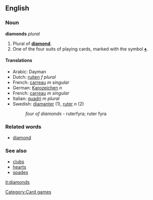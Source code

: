 ==English==
===Noun===
'''diamonds''' ''plural''

#Plural of '''[[diamond]]'''.
#One of the four suits of playing cards, marked with the symbol [[♦]].

====Translations====
*Arabic: Dayman <!----??---->
*Dutch: [[ruiten]] ''f plural''
*French: [[carreau]] ''m singular''
*German: [[Karozeichen]] ''n''
*French: [[carreau]] ''m singular''
*Italian: [[quadri]] ''m plural''
*Swedish: [[diamanter]] (1), [[ruter]] ''n'' (2)
*:''four of diamonds'' - ruterfyra; ruter fyra

===Related words===
*[[diamond]]

===See also===
*[[clubs]]
*[[hearts]]
*[[spades]]

[[Category:Card games]]
[[it:diamonds]]